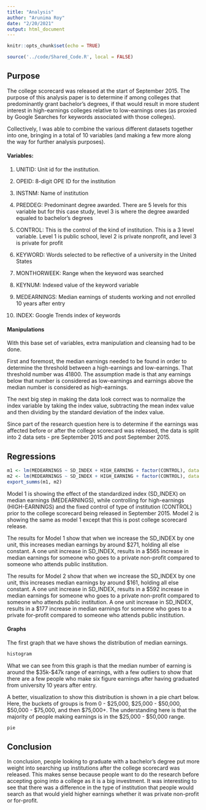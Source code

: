 ```yaml
---
title: "Analysis"
author: "Arunima Roy"
date: "2/20/2021"
output: html_document
---
```


```r
knitr::opts_chunk$set(echo = TRUE)
```

```r
source('../code/Shared_Code.R', local = FALSE)
```
## Purpose 
The college scorecard was released at the start of September 2015. The purpose of this analysis paper is to determine if among colleges that predominantly grant bachelor's degrees, if that would result in more student interest in high-earnings colleges relative to low-earnings ones (as proxied by Google Searches for keywords associated with those colleges).

Collectively, I was able to combine the various different datasets together into one, bringing in a total of 10 variables (and making a few more along the way for further analysis purposes).

#### Variables: 

1) UNITID: Unit id for the institution. 

2) OPEID: 8-digit OPE ID for the institution

3) INSTNM: Name of institution

4) PREDDEG: Predominant degree awarded. There are 5 levels for this variable but for this case study, level 3 is where the degree awarded equaled to bachelor's degrees

5) CONTROL: This is the control of the kind of institution. This is a 3 level variable. Level 1 is public school, level 2 is private nonprofit, and level 3 is private for profit

6) KEYWORD: Words selected to be reflective of a university in the United States 

7) MONTHORWEEK: Range when the keyword was searched

8) KEYNUM: Indexed value of the keyword variable

9) MEDEARNINGS: Median earnings of students working and not enrolled 10 years after entry

10) INDEX: Google Trends index of keywords

#### Manipulations 
With this base set of variables, extra manipulation and cleansing had to be done. 

First and foremost, the median earnings needed to be found in order to determine the threshold between a high-earnings and low-earnings. That threshold number was 41800. The assumption made is that any earnings below that number is considered as low-earnings and earnings above the median number is considered as high-earnings. 

The next big step in making the data look correct was to normalize the index variable by taking the index value, subtracting the mean index value and then dividing by the standard deviation of the index value. 

Since part of the research question here is to determine if the earnings was affected before or after the college scorecard was released, the data is split into 2 data sets - pre September 2015 and post September 2015.


## Regressions

```r
m1 <- lm(MEDEARNINGS ~ SD_INDEX + HIGH_EARNING + factor(CONTROL), data = pre_sept_15)
m2 <- lm(MEDEARNINGS ~ SD_INDEX + HIGH_EARNING + factor(CONTROL), data = post_sept_15)
export_summs(m1, m2)

```

Model 1 is showing the effect of the standardized index (SD_INDEX) on median earnings (MEDEARNINGS), while controlling for high-earnings (HIGH-EARNINGS) and the fixed control of type of institution (CONTROL) prior to the college scorecard being released in September 2015. Model 2 is showing the same as model 1 except that this is post college scorecard release. 

The results for Model 1 show that when we increase the SD_INDEX by one unit, this increases median earnings by around $271, holding all else constant. 
A one unit increase in SD_INDEX, results in a $565 increase in median earnings for someone who goes to a private non-profit compared to someone who attends public institution. 

The results for Model 2 show that when we increase the SD_INDEX by one unit, this increases median earnings by around $161, holding all else constant. 
A one unit increase in SD_INDEX, results in a $592 increase in median earnings for someone who goes to a private non-profit compared to someone who attends public institution. 
A one unit increase in SD_INDEX, results in a $177 increase in median earnings for someone who goes to a private for-profit compared to someone who attends public institution. 


#### Graphs

The first graph that we have shows the distribution of median earnings. 

```r
histogram
```


What we can see from this graph is that the median number of earning is around the $35k-$47k range of earnings, with a few outliers to show that there are a few people who make six figure earnings after having graduated from university 10 years after entry. 


A better, visualization to show this distribution is shown in a pie chart below. Here, the buckets of groups is from 0 - $25,000, $25,000 - $50,000, $50,000 - $75,000, and then $75,000+. The understanding here is that the majority of people making earnings is in the $25,000 - $50,000 range. 
```r
pie
```

## Conclusion

In conclusion, people looking to graduate with a bachelor's degree put more weight into searching up institutions after the college scorecard was released. This makes sense because people want to do the research before accepting going into a college as it is a big investment. It was interesting to see that there was a difference in the type of institution that people would search as that would yield higher earnings whether it was private non-profit or for-profit.  
